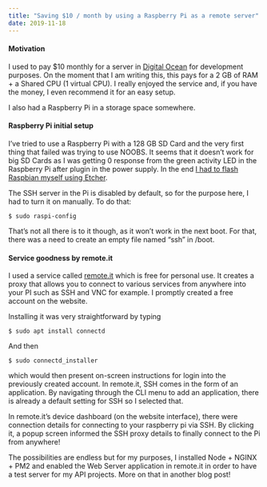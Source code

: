 ```yaml
---
title: "Saving $10 / month by using a Raspberry Pi as a remote server"
date: 2019-11-18
---
```


#### Motivation

I used to pay $10 monthly for a server in [Digital Ocean](https://www.digitalocean.com/) for development purposes. On the moment that I am writing this, this pays for a 2 GB of RAM + a Shared CPU (1 virtual CPU). I really enjoyed the service and, if you have the money, I even recommend it for an easy setup.

I also had a Raspberry Pi in a storage space somewhere.

#### Raspberry Pi initial setup

I’ve tried to use a Raspberry Pi with a 128 GB SD Card and the very first thing that failed was trying to use NOOBS. It seems that it doesn’t work for big SD Cards as I was getting 0 response from the green activity LED in the Raspberry Pi after plugin in the power supply. In the end [I had to flash Raspbian myself using Etcher](https://www.raspberrypi.org/forums/viewtopic.php?t=206530#p1279098).

The SSH server in the Pi is disabled by default, so for the purpose here, I had to turn it on manually. To do that:

`$ sudo raspi-config`

That’s not all there is to it though, as it won’t work in the next boot. For that, there was a need to create an empty file named “ssh” in /boot.

#### Service goodness by remote.it

I used a service called [remote.it](https://docs.remote.it/getting-started) which is free for personal use. It creates a proxy that allows you to connect to various services from anywhere into your PI such as SSH and VNC for example. I promptly created a free account on the website.

Installing it was very straightforward by typing

`$ sudo apt install connectd`

And then

`$ sudo connectd_installer`

which would then present on-screen instructions for login into the previously created account. In remote.it, SSH comes in the form of an application. By navigating through the CLI menu to add an application, there is already a default setting for SSH so I selected that.

In remote.it’s device dashboard (on the website interface), there were connection details for connecting to your raspberry pi via SSH. By clicking it, a popup screen informed the SSH proxy details to finally connect to the Pi from anywhere!

The possibilities are endless but for my purposes, I installed Node + NGINX + PM2 and enabled the Web Server application in remote.it in order to have a test server for my API projects. More on that in another blog post!
